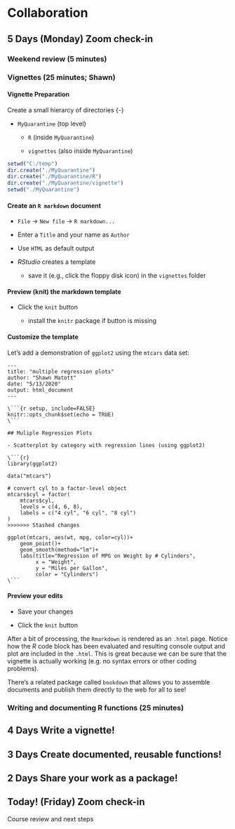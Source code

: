 # Collaboration {#six}

## 5 Days (Monday) Zoom check-in

### Weekend review (5 minutes)

### Vignettes (25 minutes; Shawn)

#### Vignette Preparation {-}

Create a small hierarcy of directories {-}

- `MyQuarantine` (top level)

    - `R` (inside `MyQuarantine`)

    - `vignettes` (also inside `MyQuarantine`)
    
```r
setwd("C:/temp")
dir.create("./MyQuarantine")
dir.create("./MyQuarantine/R")
dir.create("./MyQuarantine/vignette")
setwd("./MyQuarantine")
```
    
#### Create an `R markdown` document {-}

- `File` -> `New file` -> `R markdown...`

- Enter a `Title` and your name as `Author`

- Use `HTML` as default output

- _RStudio_ creates a template

  - save it (e.g., click the floppy disk icon) in the `vignettes` folder

#### Preview (knit) the markdown template {-}

- Click the `knit` button 

  -  install the `knitr` package if button is missing

#### Customize the template {-}

Let's add a demonstration of `ggplot2` using the `mtcars` data set:

```{}
---
title: "multiple regression plots"
author: "Shawn Matott"
date: "5/13/2020"
output: html_document
---

\```{r setup, include=FALSE}
knitr::opts_chunk$set(echo = TRUE)
\```

## Muliple Regression Plots

- Scatterplot by category with regression lines (using ggplot2)

\```{r}
library(ggplot2)

data("mtcars")

# convert cyl to a factor-level object
mtcars$cyl = factor(
    mtcars$cyl,
    levels = c(4, 6, 8),
    labels = c("4 cyl", "6 cyl", "8 cyl")
)
>>>>>>> Stashed changes
    
ggplot(mtcars, aes(wt, mpg, color=cyl))+
    geom_point()+
    geom_smooth(method="lm")+
    labs(title="Regression of MPG on Weight by # Cylinders",
         x = "Weight",
         y = "Miles per Gallon",
         color = "Cylinders")
\```
```

#### Preview your edits {-}

- Save your changes

- Click the `knit` button 

After a bit of processing, the `Rmarkdown` is rendered as an `.html` page. Notice how the _R_ code block has been evaluated and resulting console output and plot are included in the `.html`. This is great because we can be sure that the vignette is actually working (e.g. no syntax errors or other coding problems).

There's a related package called `bookdown` that allows you to assemble documents and publish them directly to the web for all to see!

### Writing and documenting R functions (25 minutes)

## 4 Days Write a vignette!

## 3 Days Create documented, reusable functions!

## 2 Days Share your work as a package!

## Today! (Friday) Zoom check-in

Course review and next steps
